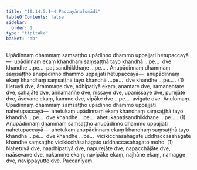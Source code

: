```yaml
---
title: "10.14.5.1–4 Paccayānulomādi"
tableOfContents: false
sidebar:
  order: 1
type: "tipitaka"
basket: "ab"
---
```



<DynamicBreadcrumb />

<Division number="443">

<Paragraph number="3435">
Upādinnaṃ dhammaṃ saṃsaṭṭho upādinno dhammo uppajjati hetupaccayā—  upādinnaṃ ekaṃ khandhaṃ saṃsaṭṭhā tayo khandhā …pe…  dve khandhe …pe…  paṭisandhikkhaṇe …pe… .
</Paragraph>

<Paragraph number="3436">
Anupādinnaṃ dhammaṃ saṃsaṭṭho anupādinno dhammo uppajjati hetupaccayā—  anupādinnaṃ ekaṃ khandhaṃ saṃsaṭṭhā tayo khandhā …pe…  dve khandhe …pe… . (1)
</Paragraph>

<Paragraph number="3437">
Hetuyā dve, ārammaṇe dve, adhipatiyā ekaṃ, anantare dve, samanantare dve, sahajāte dve, aññamaññe dve, nissaye dve, upanissaye dve, purejāte dve, āsevane ekaṃ, kamme dve, vipāke dve …pe…  avigate dve.

</Paragraph>
</Division>

<Paragraph number="3438" type="center">
Anulomaṃ.


</Paragraph>

<Division number="444">

<Paragraph number="3439">
Upādinnaṃ dhammaṃ saṃsaṭṭho upādinno dhammo uppajjati nahetupaccayā—  ahetukaṃ upādinnaṃ ekaṃ khandhaṃ saṃsaṭṭhā tayo khandhā …pe…  dve khandhe …pe…  ahetukapaṭisandhikkhaṇe …pe… . (1)
</Paragraph>

<Paragraph number="3440">
Anupādinnaṃ dhammaṃ saṃsaṭṭho anupādinno dhammo uppajjati nahetupaccayā—  ahetukaṃ anupādinnaṃ ekaṃ khandhaṃ saṃsaṭṭhā tayo khandhā …pe…  dve khandhe …pe…  vicikicchāsahagate uddhaccasahagate khandhe saṃsaṭṭho vicikicchāsahagato uddhaccasahagato moho. (1)
</Paragraph>

<Paragraph number="3441">
Nahetuyā dve, naadhipatiyā dve, napurejāte dve, napacchājāte dve, naāsevane dve, nakamme ekaṃ, navipāke ekaṃ, najhāne ekaṃ, namagge dve, navippayutte dve.

</Paragraph>
</Division>

<Paragraph number="3442" type="center">
Paccanīyaṃ.
</Paragraph>